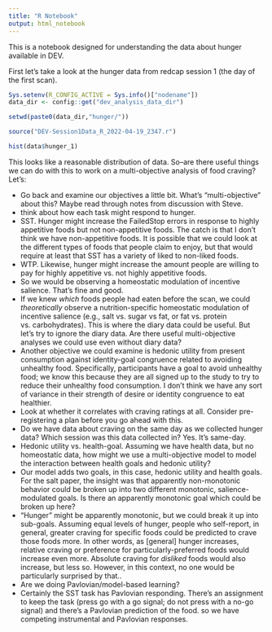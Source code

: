 ```yaml
---
title: "R Notebook"
output: html_notebook
---
```


This is a notebook designed for understanding the data about hunger available in DEV.

First let's take a look at the hunger data from redcap session 1 (the day of the first scan).

```r


Sys.setenv(R_CONFIG_ACTIVE = Sys.info()["nodename"])
data_dir <- config::get("dev_analysis_data_dir")


```

```r

setwd(paste0(data_dir,"hunger/"))

source("DEV-Session1Data_R_2022-04-19_2347.r")
```

```r

hist(data$hunger_1)
```

This looks like a reasonable distribution of data. So--are there useful things we can do with this to work on a multi-objective analysis of food craving? Let's:

-   Go back and examine our objectives a little bit. What's "multi-objective" about this? Maybe read through notes from discussion with Steve.
  - think about how each task might respond to hunger.
  - SST. Hunger might increase the FailedStop errors in response to highly appetitive foods but not non-appetitive foods. The catch is that I don't think we have non-appetitive foods. It is possible that we could look at the different types of foods that people claim to enjoy, but that would require at least that SST has a variety of liked to non-liked foods.
  - WTP. Likewise, hunger might increase the amount people are willing to pay for highly appetitive vs. not highly appetitive foods.
  - So we would be observing a homeostatic modulation of incentive salience. That's fine and good. 
  - If we knew *which* foods people had eaten before the scan, we could _theoretically_ observe a nutrition-specific homeostatic modulation of incentive salience (e.g., salt vs. sugar vs fat, or fat vs. protein vs. carbohydrates). This is where the diary data could be useful. But let's try to ignore the diary data. Are there useful multi-objective analyses we could use even without diary data?
  - Another objective we could examine is hedonic utility from present consumption against identity-goal congruence related to avoiding unhealthy food. Specifically, participants have a goal to avoid unhealthy food; we know this because they are all signed up to the study to try to reduce their unhealthy food consumption. I don't think we have any sort of variance in their strength of desire or identity congruence to eat healthier.
-   Look at whether it correlates with craving ratings at all. Consider pre-registering a plan before you go ahead with this.
  - Do we have data about craving on the same day as we collected hunger data? Which session was this data collected in? Yes. It's same-day.
 - Hedonic utility vs. health-goal. Assuming we have health data, but no homeostatic data, how might we use a multi-objective model to model the interaction between health goals and hedonic utility?
 - Our model adds two goals, in this case, hedonic utility and health goals. For the salt paper, the insight was that apparently non-monotonic behavior could be broken up into two different monotonic, salience-modulated goals. Is there an apparently monotonic goal which could be broken up here?
 - "Hunger" might be apparently monotonic, but we could break it up into sub-goals. Assuming equal levels of hunger, people who self-report, in general, greater craving for specific foods could be predicted to crave those foods more. In other words, as [general] hunger increases, relative craving or preference for particularly-preferred foods would increase even more. Absolute craving for _disliked_ foods would also increase, but less so. However, in this context, no one would be particularly surprised by that..
 - Are we doing Pavlovian/model-based learning?
 - Certainly the SST task has Pavlovian responding. There's an assignment to keep the task (press go with a go signal; do not press with a no-go signal) and there's a Pavlovian prediction of the food. so we have competing instrumental and Pavlovian responses.